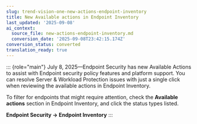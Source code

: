 ```yaml
---
slug: trend-vision-one-new-actions-endpoint-inventory
title: New Available actions in Endpoint Inventory
last_updated: '2025-09-08'
ai_context:
  source_file: new-actions-endpoint-inventory.md
  conversion_date: '2025-09-08T23:42:15.174Z'
conversion_status: converted
translation_ready: true
---
```


::: {role="main"}
July 8, 2025—Endpoint Security has new Available Actions to assist with Endpoint security policy features and platform support. You can resolve Server & Workload Protection issues with just a single click when reviewing the available actions in Endpoint Inventory.

To filter for endpoints that might require attention, check the **Available actions** section in Endpoint Inventory, and click the status types listed.

**Endpoint Security → Endpoint Inventory**
:::
